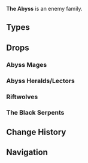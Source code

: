 {{CustomTabs
|tab1 = Overview
|tab2 = Enemy Family
}}
{{Terminology Infobox
|title        = The Abyss
|type         = Enemy Families
}}
'''The Abyss''' is an enemy family.

==Types==
{{Enemy Table|The Abyss}}

==Drops==
===Abyss Mages===
{{Drops|Abyss Mages|all=0}}

===Abyss Heralds/Lectors===
{{Drops|Abyss Heralds|all=0}}

===Riftwolves===
{{Drops|Rifthounds|all=0}}

===The Black Serpents===
{{Drops|Shadowy Husks|all=0}}

==Change History==
{{Change History|1.0}}

==Navigation==
{{Enemy Navbox|type=Families}}

[[Category:The Abyss| ]]